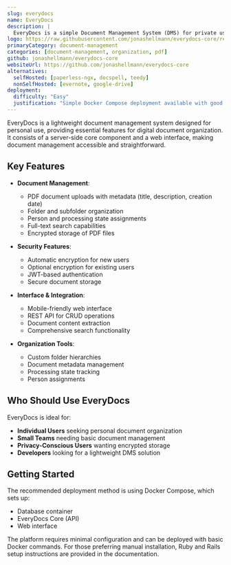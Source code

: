 ```yaml
---
slug: everydocs
name: EveryDocs
description: |
  EveryDocs is a simple Document Management System (DMS) for private use, offering basic functionality to organize documents digitally with features like folder organization, full-text search, and encrypted storage.
logo: https://raw.githubusercontent.com/jonashellmann/everydocs-core/refs/heads/master/public/favicon.ico
primaryCategory: document-management
categories: [document-management, organization, pdf]
github: jonashellmann/everydocs-core
websiteUrl: https://github.com/jonashellmann/everydocs-core
alternatives:
  selfHosted: [paperless-ngx, docspell, teedy]
  nonSelfHosted: [evernote, google-drive]
deployment:
  difficulty: "Easy"
  justification: "Simple Docker Compose deployment available with good documentation. Manual installation also possible but not recommended."
---
```


EveryDocs is a lightweight document management system designed for personal use,
providing essential features for digital document organization. It consists of a
server-side core component and a web interface, making document management
accessible and straightforward.

## Key Features

- **Document Management**:

  - PDF document uploads with metadata (title, description, creation date)
  - Folder and subfolder organization
  - Person and processing state assignments
  - Full-text search capabilities
  - Encrypted storage of PDF files

- **Security Features**:

  - Automatic encryption for new users
  - Optional encryption for existing users
  - JWT-based authentication
  - Secure document storage

- **Interface & Integration**:

  - Mobile-friendly web interface
  - REST API for CRUD operations
  - Document content extraction
  - Comprehensive search functionality

- **Organization Tools**:
  - Custom folder hierarchies
  - Document metadata management
  - Processing state tracking
  - Person assignments

## Who Should Use EveryDocs

EveryDocs is ideal for:

- **Individual Users** seeking personal document organization
- **Small Teams** needing basic document management
- **Privacy-Conscious Users** wanting encrypted storage
- **Developers** looking for a lightweight DMS solution

## Getting Started

The recommended deployment method is using Docker Compose, which sets up:

- Database container
- EveryDocs Core (API)
- Web interface

The platform requires minimal configuration and can be deployed with basic
Docker commands. For those preferring manual installation, Ruby and Rails
setup instructions are provided in the documentation.
